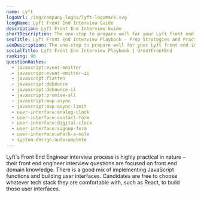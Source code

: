 ```yaml
---
name: Lyft
logoUrl: /img/company-logos/lyft-logomark.svg
longName: Lyft Front End Interview Guide
description: Lyft Front End Interview Guide
shortDescription: The one-stop to prepare well for your Lyft front end interviews
seoTitle: Lyft Front End Interview Playbook - Prep Strategies and Practice Questions
seoDescription: The one-stop to prepare well for your Lyft front end interviews. Discover insider tips, optimal prep strategies, and practice questions known to be tested.
socialTitle: Lyft Front End Interview Playbook | GreatFrontEnd
ranking: 90
questionHashes:
  - javascript:event-emitter
  - javascript:event-emitter-ii
  - javascript:flatten
  - javascript:debounce
  - javascript:debounce-ii
  - javascript:promise-all
  - javascript:map-async
  - javascript:map-async-limit
  - user-interface:analog-clock
  - user-interface:contact-form
  - user-interface:digital-clock
  - user-interface:signup-form
  - user-interface:whack-a-mole
  - system-design:autocomplete
---
```


Lyft's Front End Engineer interview process is highly practical in nature – their front end engineer interview questions are focused on front end domain knowledge. There is a good mix of implementing JavaScript functions and building user interfaces. Candidates are free to choose whatever tech stack they are comfortable with, such as React, to build those user interfaces.
